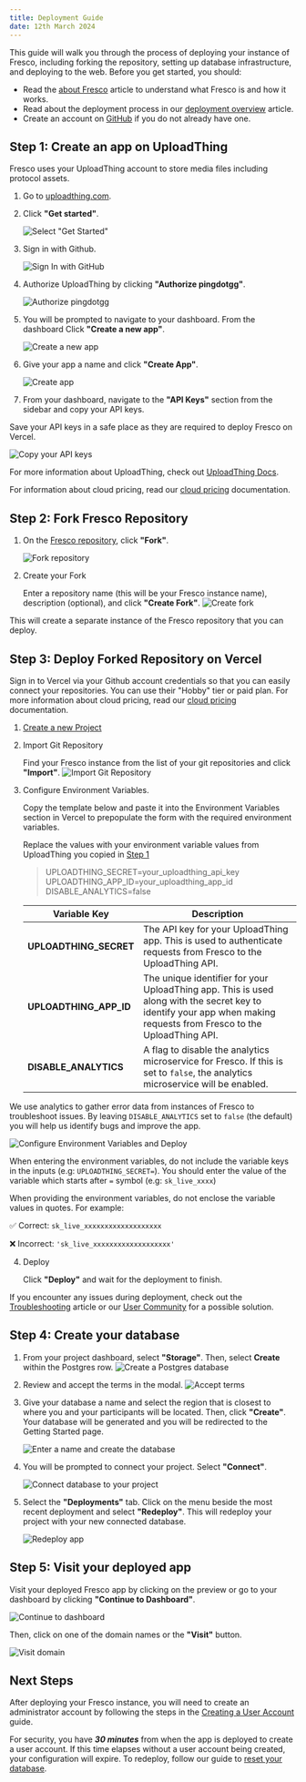 ```yaml
---
title: Deployment Guide
date: 12th March 2024
---
```


<SummaryCard duration="20 minutes" />

<SummarySection>
This guide will walk you through the process of deploying your instance of Fresco, including forking the repository, setting up database infrastructure, and deploying to the web.

</SummarySection>

<PrerequisitesSection>
Before you get started, you should:

- Read the [about Fresco](/en/fresco) article to understand what Fresco is and how it works.
- Read about the deployment process in our [deployment overview](/en/fresco/deployment) article.
- Create an account on [GitHub](https://github.com/) if you do not already have one.

</PrerequisitesSection>
</SummaryCard>

## Step 1: Create an app on UploadThing

Fresco uses your UploadThing account to store media files including protocol assets.

1. Go to <a href="https://uploadthing.com" target="_blank">uploadthing.com</a>.

2. Click **"Get started"**.

   ![Select "Get Started"](/assets/img/fresco-images/uploadthing1.png)

3. Sign in with Github.

   ![Sign In with GitHub](/assets/img/fresco-images/uploadthing2.png)

4. Authorize UploadThing by clicking **"Authorize pingdotgg"**.

   ![Authorize pingdotgg](/assets/img/fresco-images/uploadthing3.png)

5. You will be prompted to navigate to your dashboard. From the dashboard Click **"Create a new app"**.

   ![Create a new app](/assets/img/fresco-images/uploadthing4.png)

6. Give your app a name and click **"Create App"**.

   ![Create app](/assets/img/fresco-images/uploadthing5.png)

7. From your dashboard, navigate to the **"API Keys"** section from the sidebar and copy your API keys.

<TipBox>

Save your API keys in a safe place as they are required to deploy Fresco on Vercel.

</TipBox>

![Copy your API keys](/assets/img/fresco-images/uploadthing6.png)

For more information about UploadThing, check out <a href="https://docs.uploadthing.com" target="_blank">UploadThing Docs</a>.

For information about cloud pricing, read our [cloud pricing](./cloud-pricing) documentation.

## Step 2: Fork Fresco Repository

1. On the [Fresco repository](https://github.com/complexdatacollective/Fresco), click **"Fork"**.

   ![Fork repository](/assets/img/fresco-images/github-fork1.png)

2. Create your Fork

   Enter a repository name (this will be your Fresco instance name), description (optional), and click **"Create Fork"**.
   ![Create fork](/assets/img/fresco-images/github-fork2.png)

This will create a separate instance of the Fresco repository that you can deploy.

## Step 3: Deploy Forked Repository on Vercel

Sign in to Vercel via your Github account credentials so that you can easily connect your repositories. You can use their "Hobby" tier or paid plan. For more information about cloud pricing, read our [cloud pricing](./cloud-pricing) documentation.

1. <a href="https://vercel.com/new" target="_blank">
     Create a new Project
   </a>

2. Import Git Repository

   Find your Fresco instance from the list of your git repositories and click **"Import"**.
   ![Import Git Repository](/assets/img/fresco-images/vercel2.png)

3. Configure Environment Variables.

   Copy the template below and paste it into the Environment Variables section in Vercel to prepopulate the form with the required environment variables.

   Replace the values with your environment variable values from UploadThing you copied in [Step 1](#step-1-create-an-app-on-uploadthing)

   > UPLOADTHING_SECRET=your_uploadthing_api_key\
   > UPLOADTHING_APP_ID=your_uploadthing_app_id\
   > DISABLE_ANALYTICS=false

   | Variable Key           | Description                                                                                                                                                          |
   | ---------------------- | -------------------------------------------------------------------------------------------------------------------------------------------------------------------- |
   | **UPLOADTHING_SECRET** | The API key for your UploadThing app. This is used to authenticate requests from Fresco to the UploadThing API.                                                      |
   | **UPLOADTHING_APP_ID** | The unique identifier for your UploadThing app. This is used along with the secret key to identify your app when making requests from Fresco to the UploadThing API. |
   | **DISABLE_ANALYTICS**  | A flag to disable the analytics microservice for Fresco. If this is set to `false`, the analytics microservice will be enabled.                                      |

<TipBox>

We use analytics to gather error data from instances of Fresco to troubleshoot issues. By leaving `DISABLE_ANALYTICS` set to `false` (the default) you will help us identify bugs and improve the app.

   </TipBox>

![Configure Environment Variables and Deploy](/assets/img/fresco-images/vercel-configure.png)

<TipBox danger>

When entering the environment variables, do not include the variable keys in the inputs (e.g: `UPLOADTHING_SECRET=`). You should enter the value of the variable which starts after `=` symbol (e.g: `sk_live_xxxx`)

   </TipBox>

<TipBox danger>

When providing the environment variables, do not enclose the variable values in quotes. For example:

✅ Correct:
`sk_live_xxxxxxxxxxxxxxxxxxx`

❌ Incorrect:
`'sk_live_xxxxxxxxxxxxxxxxxxx'`

   </TipBox>

4. Deploy

   Click **"Deploy"** and wait for the deployment to finish.

<TipBox>

If you encounter any issues during deployment, check out the [Troubleshooting](../troubleshooting) article or our <a href="https://community.networkcanvas.com/">User Community</a> for a possible solution.

</TipBox>

## Step 4: Create your database

1. From your project dashboard, select **"Storage"**. Then, select **Create** within the Postgres row.
   ![Create a Postgres database](/assets/img/fresco-images/vercel-db-1.png)

2. Review and accept the terms in the modal.
   ![Accept terms](/assets/img/fresco-images/vercel-db-2.png)

3. Give your database a name and select the region that is closest to where you and your participants will be located. Then, click **"Create"**. Your database will be generated and you will be redirected to the Getting Started page.

   ![Enter a name and create the database](/assets/img/fresco-images/vercel-db-3.png)

4. You will be prompted to connect your project. Select **"Connect"**.

   ![Connect database to your project](/assets/img/fresco-images/vercel-db-4.png)

5. Select the **"Deployments"** tab. Click on the menu beside the most recent deployment and select **"Redeploy"**. This will redeploy your project with your new connected database.

   ![Redeploy app](/assets/img/fresco-images/vercel-db-5.png)

## Step 5: Visit your deployed app

Visit your deployed Fresco app by clicking on the preview or go to your dashboard by clicking **"Continue to Dashboard"**.

![Continue to dashboard](/assets/img/fresco-images/vercel3.png)

Then, click on one of the domain names or the **"Visit"** button.

![Visit domain](/assets/img/fresco-images/vercel4.png)

## Next Steps

After deploying your Fresco instance, you will need to create an administrator account by following the steps in the [Creating a User Account](./create-user-account) guide.

<TipBox danger>

For security, you have **_30 minutes_** from when the app is deployed to create a user account. If this time elapses without a user account being created, your configuration will expire. To redeploy, follow our guide to [reset your database](../troubleshooting#instance-expired---reset-your-database).

</TipBox>
